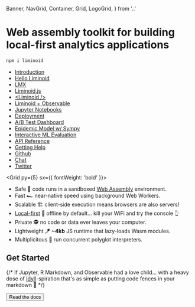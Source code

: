   Banner,
  NavGrid,
  Container,
  Grid,
  LogoGrid,
} from '..'


<Banner>
<LogoGrid>
<Logo size={20} speed={0}/>
<div>

<h1 style={{fontSize: '1.3em', marginTop: '1.3em'}}>Web assembly toolkit for building<br />local-first analytics applications</h1>

```sh
npm i liminoid
```

</div>
</LogoGrid>
<Box my='auto' />
<NavGrid>

- [Introduction](/overview/introduction)
- [Hello Liminoid](/overview/hello-liminoid)
- [LMX](/guides/lmx)
- [Liminoid.js](/guides/javascript)
- [<Liminoid /\>](/guides/react)
- [Liminoid + Observable](/guides/observable)
- [Jupyter Notebooks](/guides/jupyter)
- [Deployment](/guides/deployment)
- [A/B Test Dashboard](/examples/ab-test)
- [Epidemic Model w/ Sympy](/examples/epidemic-model)
- [Interactive ML Evaluation](/examples/machine-learning-eval)
- [API Reference](/reference/javascript)
- [Getting Help](/overview/getting-help)
- [Github](https://github.com/liminoid)
- [Chat](https://matrix.to/#/!CPoHZRWLrkbgPuzGpU:matrix.org/$cw1qJZO_Ykr4rPF5_Of3OXGg_4j8E4LkqdkFqGFGA_U?via=matrix.org)
- [Twitter](https://twitter.com/liminoid_io)

</NavGrid>
</Banner>

<Container py={5}>

<Grid py={5} sx={{ fontWeight: 'bold' }}>

- Safe 🔐 code runs in a sandboxed [Web Assembly](https://webassembly.org/) environment.
- Fast 🏎 near-native speed using background Web Workers.
- Scalable 🏗 client-side execution means browsers are also servers!
- [Local-first][local] 📵 offline by default... kill your WiFi and try the console 👆
- Private 🕵️ no code or data ever leaves your computer.
- Lightweight 🪁 **~4kb** JS runtime that lazy-loads Wasm modules.
- Multiplicitous 👯 run concurrent polyglot interpreters.

</Grid>

## Get Started

{/* If Jupyter, R Markdown, and Observable had a love child... with a heavy dose of [Idyll](https://idyll-lang.org/)-spiration that's as simple as putting code fences in your markdown 🙌 */}

<Button as='a'
  variant='big'
  href='/overview/introduction'>
  Read the docs
</Button>

</Container>

[local]: https://www.inkandswitch.com/local-first.html